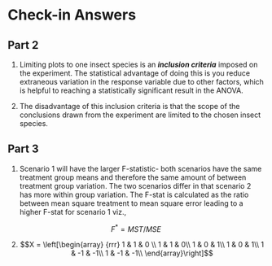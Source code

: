 # Check-in Answers

## Part 2

1. Limiting plots to one insect species is an _**inclusion criteria**_ imposed on the experiment. The statistical advantage of doing this is you reduce extraneous variation in the response variable due to other factors, which is helpful to reaching a statistically significant result in the ANOVA.

2. The disadvantage of this inclusion criteria is that the scope of the conclusions drawn from the experiment are limited to the chosen insect species.

## Part 3

1. Scenario 1 will have the larger F-statistic- both scenarios have the same treatment group means and therefore the same amount of between treatment group variation. The two scenarios differ in that scenario 2 has more within group variation. The F-stat is calculated as the ratio between mean square treatment to mean square error leading to a higher F-stat for scenario 1 viz.,

$$F^{*} = MST/MSE$$

2. $$X = \left[\begin{array}
{rrr}
1 & 1 & 0 \\
1 & 1 & 0\\
1 & 0 & 1\\
1 & 0 & 1\\
1 & -1 & -1\\
1 & -1 & -1\\
\end{array}\right]$$